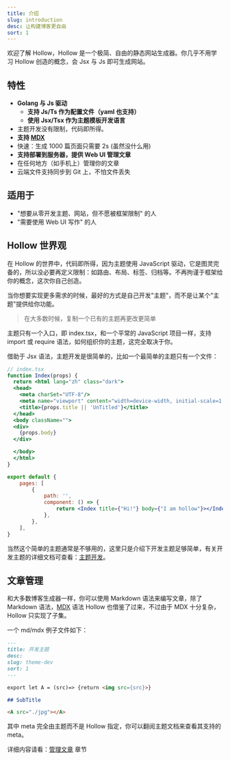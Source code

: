 ```yaml
---
title: 介绍
slug: introduction
desc: 让构建博客更自由
sort: 1
---
```


欢迎了解 Hollow，Hollow 是一个极简、自由的静态网站生成器。你几乎不用学习 Hollow 创造的概念，会 Jsx 与 Js 即可生成网站。

## 特性
- **Golang 与 Js 驱动**
  - **支持 Js/Ts 作为配置文件（yaml 也支持）**
  - **使用 Jsx/Tsx 作为主题模板开发语言**
- 主题开发没有限制，代码即所得。
- **支持 [MDX](https://mdxjs.com/packages/mdx/)**
- 快速：生成 1000 篇页面只需要 2s (虽然没什么用)
- **支持部署到服务器，提供 Web UI 管理文章**
- 在任何地方（如手机上）管理你的文章
- 云端文件支持同步到 Git 上，不怕文件丢失

## 适用于
 - "想要从零开发主题、网站，但不愿被框架限制" 的人
 - "需要使用 Web UI 写作" 的人

## Hollow 世界观
在 Hollow 的世界中，代码即所得，因为主题使用 JavaScript 驱动，它是图灵完备的，所以没必要再定义限制：如路由、布局、标签、归档等。不再拘谨于框架给你的概念，这次你自己创造。

当你想要实现更多需求的时候，最好的方式是自己开发"主题"，而不是让某个"主题"提供给你功能。

> 在大多数时候，复制一个已有的主题再更改更简单

主题只有一个入口，即 index.tsx，和一个平常的 JavaScript 项目一样，支持 import 或 require 语法，如何组织你的主题，这完全取决于你。

借助于 Jsx 语法，主题开发是很简单的，比如一个最简单的主题只有一个文件：

```jsx
// index.tsx
function Index(props) {
  return <html lang="zh" class="dark">
  <head>
    <meta charSet="UTF-8"/>
    <meta name="viewport" content="width=device-width, initial-scale=1.0" />
    <title>{props.title || 'UnTitled'}</title>
  </head>
  <body className="">
  <div>
    {props.body}
  </div>

  </body>
  </html>
}

export default {
    pages: [
        {
            path: '',
            component: () => {
                return <Index title={"Hi!"} body={"I am hollow"}></Index>
            },
        },
    ],
}
```

当然这个简单的主题通常是不够用的，这里只是介绍下开发主题足够简单，有关开发主题的详细文档可查看：[主题开发](/docs/theme-dev)。

## 文章管理
和大多数博客生成器一样，你可以使用 Markdown 语法来编写文章，除了 Markdown 语法，[MDX](https://mdxjs.com/packages/mdx/) 语法 Hollow 也借鉴了过来，不过由于 MDX 十分复杂，Hollow 只实现了子集。

一个 md/mdx 例子文件如下：
```markdown
---
title: 开发主题
desc:
slug: theme-dev
sort: 1
---

export let A = (src)=> {return <img src={src}>}

## SubTitle

<A src="./jpg"></A>
```

其中 meta 完全由主题而不是 Hollow 指定，你可以翻阅主题文档来查看其支持的 meta。

详细内容请看：[管理文章](/docs/write-contents) 章节